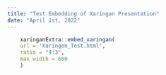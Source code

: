 ```yaml
---
title: "Test Embedding of Xaringan Presentation"
date: "April 1st, 2022"
---
```


```r
    xaringanExtra::embed_xaringan(
    url = 'Xaringen_Test.html',
    ratio = "4:3",
    max_width = 600
    )
```
